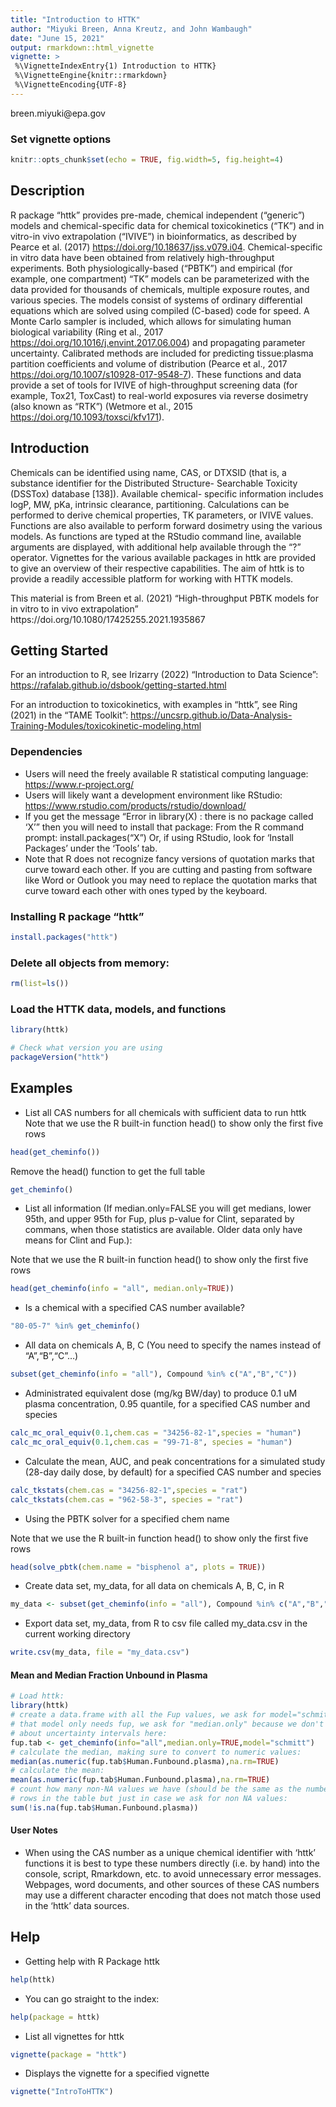 ```yaml
---
title: "Introduction to HTTK"
author: "Miyuki Breen, Anna Kreutz, and John Wambaugh"
date: "June 15, 2021"
output: rmarkdown::html_vignette
vignette: >
 %\VignetteIndexEntry{1) Introduction to HTTK}
 %\VignetteEngine{knitr::rmarkdown}
 %\VignetteEncoding{UTF-8}
---
```

breen.miyuki@epa.gov

### Set vignette options
```r
knitr::opts_chunk$set(echo = TRUE, fig.width=5, fig.height=4)
```

## Description

R package "httk" provides pre-made, chemical independent ("generic") models and chemical-specific data 
for chemical toxicokinetics ("TK") 
and in vitro-in vivo extrapolation ("IVIVE") in bioinformatics, 
as described by Pearce et al. (2017) <https://doi.org/10.18637/jss.v079.i04>.
Chemical-specific in vitro data have been obtained from relatively
high-throughput experiments. Both physiologically-based ("PBTK")
and empirical (for example, one compartment) "TK" models can be
parameterized with the data provided for thousands of chemicals,
multiple exposure routes, and various species. The models consist
of systems of ordinary differential equations which are solved
using compiled (C-based) code for speed. A Monte Carlo sampler is
included, which allows for simulating human biological variability
(Ring et al., 2017 <https://doi.org/10.1016/j.envint.2017.06.004>)
and propagating parameter uncertainty. Calibrated methods are
included for predicting tissue:plasma partition coefficients and
volume of distribution
(Pearce et al., 2017 <https://doi.org/10.1007/s10928-017-9548-7>).
These functions and data provide a set of tools for
IVIVE of high-throughput screening data (for example, Tox21, ToxCast) to real-world
exposures via reverse dosimetry (also known as "RTK")
(Wetmore et al., 2015 <https://doi.org/10.1093/toxsci/kfv171>).

## Introduction

Chemicals can be identified using name, CAS, or DTXSID (that
is, a substance identifier for the Distributed Structure-
Searchable Toxicity (DSSTox) database [138]). Available chemical-
specific information includes logP, MW, pKa, intrinsic clearance,
partitioning. Calculations can be performed to derive chemical
properties, TK parameters, or IVIVE values. Functions are also
available to perform forward dosimetry using the various
models. As functions are typed at the RStudio command line,
available arguments are displayed, with additional help available
through the "?" operator. Vignettes for the various available
packages in httk are provided to give an overview of their
respective capabilities. The aim of httk is to provide a readily
accessible platform for working with HTTK models.

This material is from Breen et al. (2021) "High-throughput PBTK models for in 
vitro to in vivo extrapolation" https://doi.org/10.1080/17425255.2021.1935867

## Getting Started

For an introduction to R, see Irizarry (2022) "Introduction to Data Science": 
<https://rafalab.github.io/dsbook/getting-started.html>

For an introduction to toxicokinetics, with examples in "httk", see Ring (2021) in the "TAME Toolkit":
<https://uncsrp.github.io/Data-Analysis-Training-Modules/toxicokinetic-modeling.html>

### Dependencies

* Users will need the freely available R statistical computing language: <https://www.r-project.org/>
* Users will likely want a development environment like RStudio: <https://www.rstudio.com/products/rstudio/download/>
* If you get the message "Error in library(X) : there is no package called 'X'" then you will need to install that package: 
	From the R command prompt: install.packages("X") 
  Or, if using RStudio, look for 'Install Packages' under the 'Tools' tab.
* Note that R does not recognize fancy versions of quotation marks that curve
toward each other. 
If you are cutting and pasting from software like Word or Outlook you may need 
to replace the quotation marks that curve toward each other with ones typed by 
the keyboard.

### Installing R package "httk"
```r
install.packages("httk")
```

### Delete all objects from memory:
```r
rm(list=ls())
```

### Load the HTTK data, models, and functions
```r
library(httk)

# Check what version you are using 
packageVersion("httk")
```

## Examples

* List all CAS numbers for all chemicals with sufficient data to run httk 
Note that we use the R built-in function head() to show only the first five rows
```r
head(get_cheminfo())
```

Remove the head() function to get the full table
```r
get_cheminfo()
```
* List all information (If median.only=FALSE you will get medians, lower 95th,
 and upper 95th for Fup, plus p-value for Clint, separated by commans, when
 those statistics are available. Older data only have means for Clint and Fup.): 

Note that we use the R built-in function head() to show only the first five rows
```r
head(get_cheminfo(info = "all", median.only=TRUE))
```

* Is a chemical with a specified CAS number available? 
```r
"80-05-7" %in% get_cheminfo()
```

* All data on chemicals A, B, C (You need to specify the names instead of "A","B","C"...)
```r
subset(get_cheminfo(info = "all"), Compound %in% c("A","B","C"))
```

* Administrated equivalent dose (mg/kg BW/day) to produce 0.1 uM plasma concentration, 0.95
quantile, for a specified CAS number and species

```r
calc_mc_oral_equiv(0.1,chem.cas = "34256-82-1",species = "human")
calc_mc_oral_equiv(0.1,chem.cas = "99-71-8", species = "human")
```

* Calculate the mean, AUC, and peak concentrations for a simulated study (28-day daily dose, by
default) for a specified CAS number and species
```r
calc_tkstats(chem.cas = "34256-82-1",species = "rat")
calc_tkstats(chem.cas = "962-58-3", species = "rat")
```

* Using the PBTK solver for a specified chem name 

Note that we use the R built-in function head() to show only the first five rows
```r
head(solve_pbtk(chem.name = "bisphenol a", plots = TRUE))
```

* Create data set, my_data, for all data on chemicals A, B, C, in R 
```r
my_data <- subset(get_cheminfo(info = "all"), Compound %in% c("A","B","C"))
```

* Export data set, my_data, from R to csv file called my_data.csv in the current working directory 
```r
write.csv(my_data, file = "my_data.csv")
```

#### Mean and Median Fraction Unbound in Plasma

```r
# Load httk:
library(httk)
# create a data.frame with all the Fup values, we ask for model="schmitt" since
# that model only needs fup, we ask for "median.only" because we don't care
# about uncertainty intervals here:
fup.tab <- get_cheminfo(info="all",median.only=TRUE,model="schmitt")
# calculate the median, making sure to convert to numeric values:
median(as.numeric(fup.tab$Human.Funbound.plasma),na.rm=TRUE)
# calculate the mean:
mean(as.numeric(fup.tab$Human.Funbound.plasma),na.rm=TRUE)
# count how many non-NA values we have (should be the same as the number of 
# rows in the table but just in case we ask for non NA values:
sum(!is.na(fup.tab$Human.Funbound.plasma))
```

#### User Notes

* When using the CAS number as a unique chemical identifier with 'httk'
functions it is best to type these numbers directly (i.e. by hand) into the
console, script, Rmarkdown, etc. to avoid unnecessary error messages. Webpages,
word documents, and other sources of these CAS numbers may use a
different character encoding that does not match those used in the 'httk' data
sources.

## Help

* Getting help with R Package httk 
```r
help(httk)
```

* You can go straight to the index: 
```r
help(package = httk)
```

* List all vignettes for httk 
```r
vignette(package = "httk")
```

* Displays the vignette for a specified vignette 
```r
vignette("IntroToHTTK")
```
